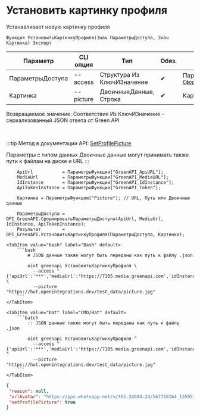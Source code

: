 ﻿---
sidebar_position: 10
description: Установить картинку профиля и другие функции для работы с Green API в Открытом пакете интеграций - бесплатной open-source библиотеке интеграций для 1С:Предприятие 8, OneScript и CLI
keywords: [1C, 1С, 1С:Предприятие, 1С:Предприятие 8.3, API, Интеграция, Сервисы, Обмен, OneScript, CLI, Green API]
---


# Установить картинку профиля
 Устанавливает новую картинку профиля



`Функция УстановитьКартинкуПрофиля(Знач ПараметрыДоступа, Знач Картинка) Экспорт`

  | Параметр | CLI опция | Тип | Обяз. | Назначение |
  |-|-|-|-|-|
  | ПараметрыДоступа | --access | Структура Из КлючИЗначение | &#x2714; | Параметры доступа. См. [`СформироватьПараметрыДоступа`](/docs/GreenAPI/Account/Form-access-parameters) |
  | Картинка | --picture | ДвоичныеДанные, Строка | &#x2714; | Картинка профиля |

  
  Возвращаемое значение:   Соответствие Из КлючИЗначение - сериализованный JSON ответа от Green API

<br/>

:::tip
Метод в документации API: [SetProfilePicture](https://green-api.com/docs/api/account/SetProfilePicture/)

Параметры с типом данных Двоичные данные могут принимать также пути к файлам на диске и URL
:::
<br/>


```bsl title="Пример использования для 1С:Предприятие/OneScript"
    ApiUrl           = ПараметрыФункции["GreenAPI_ApiURL"];
    MediaUrl         = ПараметрыФункции["GreenAPI_MediaURL"];
    IdInstance       = ПараметрыФункции["GreenAPI_IdInstance"];
    ApiTokenInstance = ПараметрыФункции["GreenAPI_Token"];

    Картинка = ПараметрыФункции["Picture"]; // URL, Путь или Двоичные данные

    ПараметрыДоступа = OPI_GreenAPI.СформироватьПараметрыДоступа(ApiUrl, MediaUrl, IdInstance, ApiTokenInstance);
    Результат        = OPI_GreenAPI.УстановитьКартинкуПрофиля(ПараметрыДоступа, Картинка);
```
    

 <Tabs>
  
    <TabItem value="bash" label="Bash" default>
        ```bash
            # JSON данные также могут быть переданы как путь к файлу .json
            
            oint greenapi УстановитьКартинкуПрофиля \
              --access "{'apiUrl':'***','mediaUrl':'https://7105.media.greenapi.com','idInstance':'7105187566','apiTokenInstance':'***'}" \
              --picture "https://hut.openintegrations.dev/test_data/picture.jpg"
        ```
    </TabItem>
  
    <TabItem value="bat" label="CMD/Bat" default>
        ```batch
            :: JSON данные также могут быть переданы как путь к файлу .json
            
            oint greenapi УстановитьКартинкуПрофиля ^
              --access "{'apiUrl':'***','mediaUrl':'https://7105.media.greenapi.com','idInstance':'7105187566','apiTokenInstance':'***'}" ^
              --picture "https://hut.openintegrations.dev/test_data/picture.jpg"
        ```
    </TabItem>
</Tabs>


```json title="Результат"
{
 "reason": null,
 "urlAvatar": "https://pps.whatsapp.net/v/t61.24694-24/567718164_1359579645823901_4987453803543159119_n.jpg?ccb=11-4&oh=01_Q5Aa2wFXVmY27ap-MQesanj8OdxTnj-2VKq2QJNLkpNYKc3--g&oe=6901D1E5&_nc_sid=5e03e0&_nc_cat=106",
 "setProfilePicture": true
}
```
